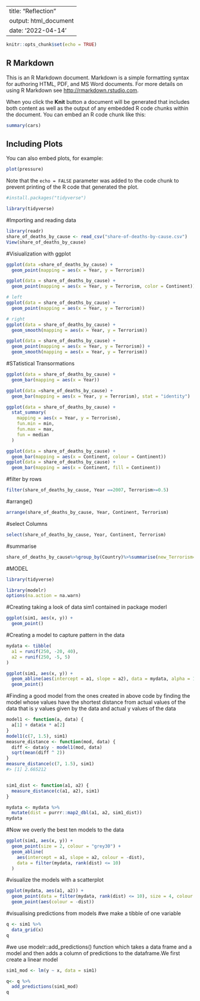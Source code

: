 
---
title: "Reflection"
output: html_document
date: '2022-04-14'
---

```r
knitr::opts_chunk$set(echo = TRUE)
```

## R Markdown

This is an R Markdown document. Markdown is a simple formatting syntax for authoring HTML, PDF, and MS Word documents. For more details on using R Markdown see <http://rmarkdown.rstudio.com>.

When you click the **Knit** button a document will be generated that includes both content as well as the output of any embedded R code chunks within the document. You can embed an R code chunk like this:

```r
summary(cars)
```

## Including Plots

You can also embed plots, for example:

```r
plot(pressure)
```

Note that the `echo = FALSE` parameter was added to the code chunk to prevent printing of the R code that generated the plot.
```r
#install.packages("tidyverse")
```

```r
library(tidyverse)
```


#Importing and reading data

```r
library(readr)
share_of_deaths_by_cause <- read_csv("share-of-deaths-by-cause.csv")
View(share_of_deaths_by_cause)
```



#Visiualization with ggplot
```r
ggplot(data =share_of_deaths_by_cause) + 
  geom_point(mapping = aes(x = Year, y = Terrorism))
```

```r
ggplot(data = share_of_deaths_by_cause) + 
  geom_point(mapping = aes(x = Year, y = Terrorism, color = Continent))
```

```r
# left
ggplot(data = share_of_deaths_by_cause) + 
  geom_point(mapping = aes(x = Year, y = Terrorism))

# right
ggplot(data = share_of_deaths_by_cause) + 
  geom_smooth(mapping = aes(x = Year, y = Terrorism))
```

```r
ggplot(data = share_of_deaths_by_cause) + 
  geom_point(mapping = aes(x = Year, y = Terrorism)) +
  geom_smooth(mapping = aes(x = Year, y = Terrorism))
```


#STatistical Transormations
```r
ggplot(data = share_of_deaths_by_cause) + 
  geom_bar(mapping = aes(x = Year))
```

```r
ggplot(data =share_of_deaths_by_cause) +
  geom_bar(mapping = aes(x = Year, y = Terrorism), stat = "identity")
```

```r
ggplot(data = share_of_deaths_by_cause) + 
  stat_summary(
    mapping = aes(x = Year, y = Terrorism),
    fun.min = min,
    fun.max = max,
    fun = median
  )
```

```r
ggplot(data = share_of_deaths_by_cause) + 
  geom_bar(mapping = aes(x = Continent, colour = Continent))
ggplot(data = share_of_deaths_by_cause) + 
  geom_bar(mapping = aes(x = Continent, fill = Continent))
```

#filter by  rows
```r
filter(share_of_deaths_by_cause, Year ==2007, Terrorism>=0.5)

```

#arrange()
```r
arrange(share_of_deaths_by_cause, Year, Continent, Terrorism)
```
#select Columns
```r
select(share_of_deaths_by_cause, Year, Continent, Terrorism)
```
#summarise
```r
share_of_deaths_by_cause%>%group_by(Country)%>%summarise(new_Terrorism=mean(Terrorism, na.rm = TRUE))
```
#MODEL

```r
library(tidyverse)

library(modelr)
options(na.action = na.warn)
```
#Creating taking a look of data sim1 contained in package moderl
```r
ggplot(sim1, aes(x, y)) + 
  geom_point()
```
#Creating a model to capture pattern in the data
```r
mydata <- tibble(
  a1 = runif(250, -20, 40),
  a2 = runif(250, -5, 5)
)

ggplot(sim1, aes(x, y)) + 
  geom_abline(aes(intercept = a1, slope = a2), data = mydata, alpha = 1/4) +
  geom_point() 
```
#Finding a good model from the ones created in above code by finding the model whose values have  the shortest distance from actual values of the data that is y values given by the data and actual y values of the data


```r
model1 <- function(a, data) {
  a[1] + data$x * a[2]
}
model1(c(7, 1.5), sim1)
measure_distance <- function(mod, data) {
  diff <- data$y - model1(mod, data)
  sqrt(mean(diff ^ 2))
}
measure_distance(c(7, 1.5), sim1)
#> [1] 2.665212


sim1_dist <- function(a1, a2) {
  measure_distance(c(a1, a2), sim1)
}

mydata <- mydata %>% 
  mutate(dist = purrr::map2_dbl(a1, a2, sim1_dist))
mydata

```

#Now we overly the best ten models to the data
```r
ggplot(sim1, aes(x, y)) + 
  geom_point(size = 2, colour = "grey30") + 
  geom_abline(
    aes(intercept = a1, slope = a2, colour = -dist), 
    data = filter(mydata, rank(dist) <= 10)
  )
```

#visualize the models with a scatterplot
```r
ggplot(mydata, aes(a1, a2)) +
  geom_point(data = filter(mydata, rank(dist) <= 10), size = 4, colour = "red") +
  geom_point(aes(colour = -dist))
```

#visualising predictions from models
#we make a tibble of one variable
```r
q <- sim1 %>% 
  data_grid(x) 
q

```
#we use modelr::add_predictions() function which takes a data frame and a model and then adds a column of predictions to the dataframe.We first create a linear model
```r
sim1_mod <- lm(y ~ x, data = sim1)

q<- q %>% 
  add_predictions(sim1_mod) 
q
```

